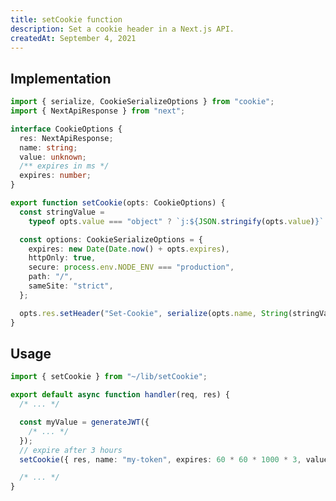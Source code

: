 ```yaml
---
title: setCookie function
description: Set a cookie header in a Next.js API.
createdAt: September 4, 2021
---
```


## Implementation

```ts title="src/lib/setCookie.ts"
import { serialize, CookieSerializeOptions } from "cookie";
import { NextApiResponse } from "next";

interface CookieOptions {
  res: NextApiResponse;
  name: string;
  value: unknown;
  /** expires in ms */
  expires: number;
}

export function setCookie(opts: CookieOptions) {
  const stringValue =
    typeof opts.value === "object" ? `j:${JSON.stringify(opts.value)}` : String(opts.value);

  const options: CookieSerializeOptions = {
    expires: new Date(Date.now() + opts.expires),
    httpOnly: true,
    secure: process.env.NODE_ENV === "production",
    path: "/",
    sameSite: "strict",
  };

  opts.res.setHeader("Set-Cookie", serialize(opts.name, String(stringValue), options));
}
```

## Usage

```ts
import { setCookie } from "~/lib/setCookie";

export default async function handler(req, res) {
  /* ... */

  const myValue = generateJWT({
    /* ... */
  });
  // expire after 3 hours
  setCookie({ res, name: "my-token", expires: 60 * 60 * 1000 * 3, value: myValue });

  /* ... */
}
```
